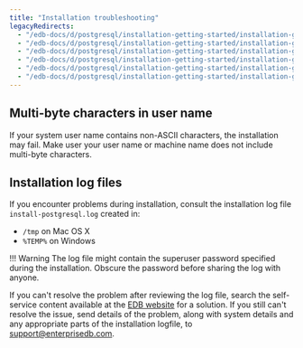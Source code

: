 ```yaml
---
title: "Installation troubleshooting"
legacyRedirects:
  - "/edb-docs/d/postgresql/installation-getting-started/installation-guide/13.0/installation_troubleshooting.html"
  - "/edb-docs/d/postgresql/installation-getting-started/installation-guide-installers/11/PostgreSQL_Installation_Guide.1.13.html"
  - "/edb-docs/d/postgresql/installation-getting-started/installation-guide-installers/12/installation_troubleshooting.html"
  - "/edb-docs/d/postgresql/installation-getting-started/installation-guide-installers/9.5/PostgreSQL_Installation_Guide.1.17.html"
  - "/edb-docs/d/postgresql/installation-getting-started/installation-guide-installers/9.6/PostgreSQL_Installation_Guide.1.17.html"
  - "/edb-docs/d/postgresql/installation-getting-started/installation-guide-installers/10/PostgreSQL_Installation_Guide.1.22.html"
---
```


## Multi-byte characters in user name

If your system user name contains non-ASCII characters, the installation may fail. Make user your user name or machine name does not include multi-byte characters.

## Installation log files

If you encounter problems during installation, consult the installation log file `install-postgresql.log` created in:

-   `/tmp` on Mac OS X
-   `%TEMP%` on Windows

!!! Warning
    The log file might contain the superuser password specified during the installation. Obscure the password before sharing the log with anyone.

If you can't resolve the problem after reviewing the log file, search the self-service content available at the [EDB website](https://www.enterprisedb.com/postgres-tutorials) for a solution. If you still can't resolve the issue, send details of the problem, along with system details and any appropriate parts of the installation logfile, to [support@enterprisedb.com](mailto:support@enterprisedb.com).
